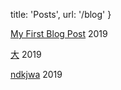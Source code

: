 
  title: 'Posts',
  url: '/blog'
}


[My First Blog Post](/posts/hello-world) <time>2019</time>

[大](/posts/1227) <time>2019</time>

[ndkjwa](/posts/ndw) <time>2019</time>